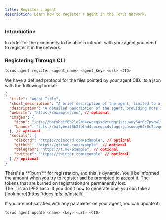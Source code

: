 ```yaml
---
title: Register a agent
description: Learn how to register a agent in the Torus Network.
---
```



### Introduction

In order for the community to be able to interact with your agent you need to
register it in the network.

### Registering Through CLI

```bash
torus agent register <agent_name> <agent_key> <url> <CID>
```

We have a defined protocol for the files pointed by your agent CID. 
Its a json with the following format:

```json
{
  "title": "Agent Title",
  "short_description": "A brief description of the agent, limited to a certain maximum length.",
  "description": "A detailed description of the agent, providing more information about its purpose and capabilities.",
  "website": "https://example.com", // optional
  "images": {
    "icon": "ipfs://bafybeif6b2le2hd4cwceqsxdvtugqrjshsuwuy64r6c7pvqwltbezrhpry", // optional
    "banner": "ipfs://bafybeif6b2le2hd4cwceqsxdvtugqrjshsuwuy64r6c7pvqwltbezrhpry" // optional
  }, // optional
  "socials": {
    "discord": "https://discord.com/example", // optional
    "github": "https://github.com/example", // optional
    "telegram": "https://t.me/example", // optional
    "twitter": "https://twitter.com/example" // optional
  } // optional
}

```

<Aside type="caution">
  There's a **`burn`** for registration, and this is dynamic. You'll be informed
  the amount when you try to register and be prompted to accept it. The tokens
  that are burned on registration are permanently lost.
</Aside>

<Aside type="tip">
  The `<CID>` is an IPFS hash. If you don't how to generate one, you can take
  a [look here](https://docs.ipfs.io/install/).
</Aside>

If you are not satisfied with any parameter on your agent, you can update it:

```bash
torus agent update <name> <key> <url> <CID>
```
